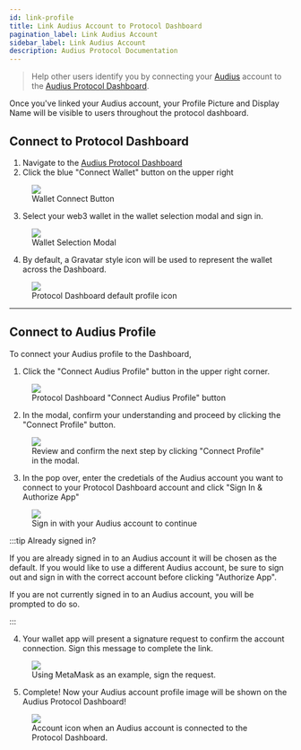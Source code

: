 ```yaml
---
id: link-profile
title: Link Audius Account to Protocol Dashboard
pagination_label: Link Audius Account
sidebar_label: Link Audius Account
description: Audius Protocol Documentation
---
```



> Help other users identify you by connecting your [Audius][audius-co] account to the [Audius
> Protocol Dashboard][protocol-dashboard].

Once you've linked your Audius account, your Profile Picture and Display Name will be visible to
users throughout the protocol dashboard.

## Connect to Protocol Dashboard

1. Navigate to the [Audius Protocol Dashboard][protocol-dashboard]
2. Click the blue "Connect Wallet" button on the upper right

<!-- prettier-ignore -->
<figure className="screensnippet-wrapper">
  <img src={useBaseUrl('/img/dashboard-account/wallet-connect-button.png')} />
  <figcaption>Wallet Connect Button</figcaption>
</figure>

3. Select your web3 wallet in the wallet selection modal and sign in.

<!-- prettier-ignore -->
<figure className="screensnippet-wrapper">
  <img src={useBaseUrl('/img/dashboard-account/wallet-selector.png')} />
  <figcaption>Wallet Selection Modal</figcaption>
</figure>

4. By default, a Gravatar style icon will be used to represent the wallet across the Dashboard.

<!-- prettier-ignore -->
<figure className="screensnippet-wrapper">
  <img src={useBaseUrl('/img/dashboard-account/wallet-connected.png')} />
  <figcaption>Protocol Dashboard default profile icon</figcaption>
</figure>

---

## Connect to Audius Profile

To connect your Audius profile to the Dashboard,

1. Click the "Connect Audius Profile" button in the upper right corner.

<!-- prettier-ignore -->
<figure className="screensnippet-wrapper">
  <img src={useBaseUrl('/img/dashboard-account/wallet-connected.png')} />
  <figcaption>Protocol Dashboard "Connect Audius Profile" button</figcaption>
</figure>

2. In the modal, confirm your understanding and proceed by clicking the "Connect Profile" button.

<!-- prettier-ignore -->
<figure className="screensnippet-wrapper">
  <img src={useBaseUrl('/img/dashboard-account/connect-profile-modal.png')} />
  <figcaption>Review and confirm the next step by clicking "Connect Profile" in the modal.</figcaption>
</figure>

3. In the pop over, enter the credetials of the Audius account you want to connect to your Protocol
   Dashboard account and click "Sign In & Authorize App"

<figure className="screensnippet-wrapper">
  <img src={useBaseUrl('/img/dashboard-account/authorize-app.png')} />
  <figcaption>Sign in with your Audius account to continue</figcaption>
</figure>

:::tip Already signed in?

If you are already signed in to an Audius account it will be chosen as the default. If you would
like to use a different Audius account, be sure to sign out and sign in with the correct account
before clicking "Authorize App".

If you are not currently signed in to an Audius account, you will be prompted to do so.

:::

4. Your wallet app will present a signature request to confirm the account connection. Sign this
   message to complete the link.

<!-- prettier-ignore -->
<figure className="screensnippet-wrapper">
  <img src={useBaseUrl('/img/dashboard-account/connect-audius-metamask.png')} />
  <figcaption>Using MetaMask as an example, sign the request.</figcaption>
</figure>

5. Complete! Now your Audius account profile image will be shown on the Audius Protocol Dashboard!

<!-- prettier-ignore -->
<figure className="screensnippet-wrapper">
  <img src={useBaseUrl('/img/dashboard-account/audius-profile-linked.png')} />
  <figcaption>Account icon when an Audius account is connected to the Protocol Dashboard.</figcaption>
</figure>

<!-- prettier-ignore -->
[audius-co]: https://audius.co/
[protocol-dashboard]: https://dashboard.audius.org/
